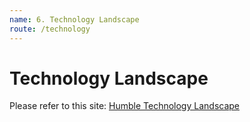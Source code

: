 ```yaml
---
name: 6. Technology Landscape
route: /technology
---
```


# Technology Landscape

Please refer to this site: [Humble Technology Landscape](https://landscape.maibaloc.com)
